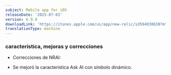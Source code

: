```yaml
---
subject: Mobile app for iOS
releaseDate: '2025-07-03'
version: 6.9.9
downloadLink: 'https://itunes.apple.com/us/app/new-relic/id594038638?mt=8'
translationType: machine
---
```


### característica, mejoras y correcciones

* Correcciones de NRAI:

<!---->

* Se mejoró la característica Ask AI con símbolo dinámico.